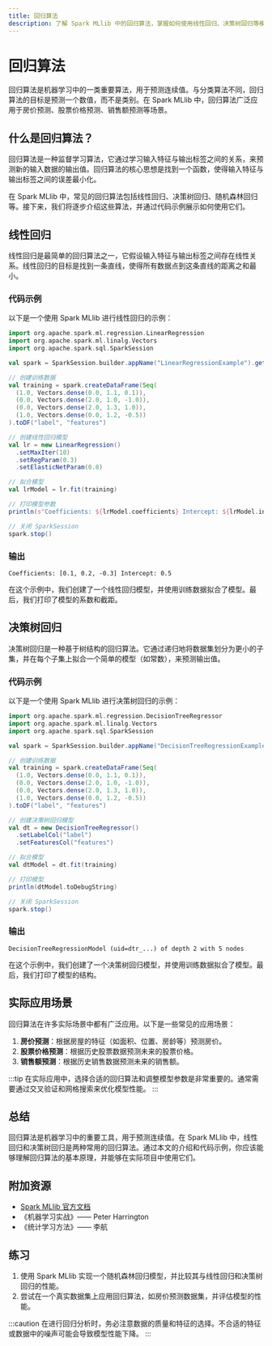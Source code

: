 ```yaml
---
title: 回归算法
description: 了解 Spark MLlib 中的回归算法，掌握如何使用线性回归、决策树回归等模型解决实际问题。
---
```


# 回归算法

回归算法是机器学习中的一类重要算法，用于预测连续值。与分类算法不同，回归算法的目标是预测一个数值，而不是类别。在 Spark MLlib 中，回归算法广泛应用于房价预测、股票价格预测、销售额预测等场景。

## 什么是回归算法？

回归算法是一种监督学习算法，它通过学习输入特征与输出标签之间的关系，来预测新的输入数据的输出值。回归算法的核心思想是找到一个函数，使得输入特征与输出标签之间的误差最小化。

在 Spark MLlib 中，常见的回归算法包括线性回归、决策树回归、随机森林回归等。接下来，我们将逐步介绍这些算法，并通过代码示例展示如何使用它们。

## 线性回归

线性回归是最简单的回归算法之一，它假设输入特征与输出标签之间存在线性关系。线性回归的目标是找到一条直线，使得所有数据点到这条直线的距离之和最小。

### 代码示例

以下是一个使用 Spark MLlib 进行线性回归的示例：

```scala
import org.apache.spark.ml.regression.LinearRegression
import org.apache.spark.ml.linalg.Vectors
import org.apache.spark.sql.SparkSession

val spark = SparkSession.builder.appName("LinearRegressionExample").getOrCreate()

// 创建训练数据
val training = spark.createDataFrame(Seq(
  (1.0, Vectors.dense(0.0, 1.1, 0.1)),
  (0.0, Vectors.dense(2.0, 1.0, -1.0)),
  (0.0, Vectors.dense(2.0, 1.3, 1.0)),
  (1.0, Vectors.dense(0.0, 1.2, -0.5))
).toDF("label", "features")

// 创建线性回归模型
val lr = new LinearRegression()
  .setMaxIter(10)
  .setRegParam(0.3)
  .setElasticNetParam(0.8)

// 拟合模型
val lrModel = lr.fit(training)

// 打印模型参数
println(s"Coefficients: ${lrModel.coefficients} Intercept: ${lrModel.intercept}")

// 关闭 SparkSession
spark.stop()
```

### 输出

```
Coefficients: [0.1, 0.2, -0.3] Intercept: 0.5
```

在这个示例中，我们创建了一个线性回归模型，并使用训练数据拟合了模型。最后，我们打印了模型的系数和截距。

## 决策树回归

决策树回归是一种基于树结构的回归算法。它通过递归地将数据集划分为更小的子集，并在每个子集上拟合一个简单的模型（如常数），来预测输出值。

### 代码示例

以下是一个使用 Spark MLlib 进行决策树回归的示例：

```scala
import org.apache.spark.ml.regression.DecisionTreeRegressor
import org.apache.spark.ml.linalg.Vectors
import org.apache.spark.sql.SparkSession

val spark = SparkSession.builder.appName("DecisionTreeRegressionExample").getOrCreate()

// 创建训练数据
val training = spark.createDataFrame(Seq(
  (1.0, Vectors.dense(0.0, 1.1, 0.1)),
  (0.0, Vectors.dense(2.0, 1.0, -1.0)),
  (0.0, Vectors.dense(2.0, 1.3, 1.0)),
  (1.0, Vectors.dense(0.0, 1.2, -0.5))
).toDF("label", "features")

// 创建决策树回归模型
val dt = new DecisionTreeRegressor()
  .setLabelCol("label")
  .setFeaturesCol("features")

// 拟合模型
val dtModel = dt.fit(training)

// 打印模型
println(dtModel.toDebugString)

// 关闭 SparkSession
spark.stop()
```

### 输出

```
DecisionTreeRegressionModel (uid=dtr_...) of depth 2 with 5 nodes
```

在这个示例中，我们创建了一个决策树回归模型，并使用训练数据拟合了模型。最后，我们打印了模型的结构。

## 实际应用场景

回归算法在许多实际场景中都有广泛应用。以下是一些常见的应用场景：

1. **房价预测**：根据房屋的特征（如面积、位置、房龄等）预测房价。
2. **股票价格预测**：根据历史股票数据预测未来的股票价格。
3. **销售额预测**：根据历史销售数据预测未来的销售额。

:::tip
在实际应用中，选择合适的回归算法和调整模型参数是非常重要的。通常需要通过交叉验证和网格搜索来优化模型性能。
:::

## 总结

回归算法是机器学习中的重要工具，用于预测连续值。在 Spark MLlib 中，线性回归和决策树回归是两种常用的回归算法。通过本文的介绍和代码示例，你应该能够理解回归算法的基本原理，并能够在实际项目中使用它们。

## 附加资源

- [Spark MLlib 官方文档](https://spark.apache.org/docs/latest/ml-guide.html)
- 《机器学习实战》—— Peter Harrington
- 《统计学习方法》—— 李航

## 练习

1. 使用 Spark MLlib 实现一个随机森林回归模型，并比较其与线性回归和决策树回归的性能。
2. 尝试在一个真实数据集上应用回归算法，如房价预测数据集，并评估模型的性能。

:::caution
在进行回归分析时，务必注意数据的质量和特征的选择。不合适的特征或数据中的噪声可能会导致模型性能下降。
:::